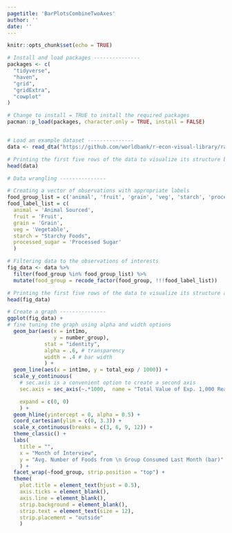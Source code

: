 ```yaml
---
pagetitle: 'BarPlotsCombineTwoAxes'
author: ''
date: ''
---
```


```r
knitr::opts_chunk$set(echo = TRUE)
```

```r

# Install and load packages ---------------
packages <- c(
  "tidyverse",
  "haven",
  "grid",
  "gridExtra",
  "cowplot"
)

# Change to install = TRUE to install the required packages
pacman::p_load(packages, character.only = TRUE, install = FALSE)


# Load an example dataset ---------------
data <- read_dta("https://github.com/worldbank/r-econ-visual-library/raw/master/Library/Data/BarPlotsCombineTwoAxes.dta")

# Printing the first five rows of the data to visualize its structure before data wrangling
head(data)

# Data wrangling ---------------

# Creating a vector of observations with appropriate labels 
food_group_list = c('animal', 'fruit', 'grain', 'veg', 'starch', 'processed_sugar')
food_label_list = c(
  animal = 'Animal Sourced',
  fruit = 'Fruit',
  grain = 'Grain',
  veg = 'Vegetable',
  starch = "Starchy Foods",
  processed_sugar = 'Processed Sugar'
  )

# Filtering data to the observations of interests
fig_data <- data %>%
  filter(food_group %in% food_group_list) %>%
  mutate(food_group = recode_factor(food_group, !!!food_label_list))

# Printing the first five rows of the data to visualize its structure after data wrangling
head(fig_data)

# Create a graph ---------------
ggplot(fig_data) +
# fine tuning the graph using alpha and width options
  geom_bar(aes(x = int1mo,
               y = number_group),
            stat = "identity", 
            alpha = .6, # transparency
            width = .4 # bar width
            ) +
  geom_line(aes(x = int1mo, y = total_exp / 1000)) +
  scale_y_continuous(
    # sec.axis is a convenient option to create a second axis
    sec.axis = sec_axis(~.*1000,  name = "Total Value of Exp. 1,000 Real Tz Sh. (line)"), 

    expand = c(0, 0)
    ) +
  geom_hline(yintercept = 0, alpha = 0.5) +
  coord_cartesian(ylim = c(0, 3.3)) +
  scale_x_continuous(breaks = c(3, 6, 9, 12)) +
  theme_classic() +
  labs(
    title = "",
    x = "Month of Interview",
    y = "Avg. Number of Foods from \n Group Consumed Last Month (bar)"
    ) +
  facet_wrap(~food_group, strip.position = "top") +
  theme(
    plot.title = element_text(hjust = 0.5),
    axis.ticks = element_blank(),
    axis.line = element_blank(),
    strip.background = element_blank(),
    strip.text = element_text(size = 12),
    strip.placement = "outside"
    )

```
